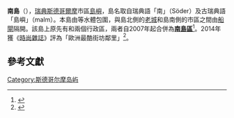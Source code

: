 {{Infobox islands
| name             = 南島<br>{{lang|sv|Södermalm}}
| image name       = Mitt soder.jpg
| image caption    = 鳥瞰南島
| image_size       =
| map = Sweden Stockholm
| map_caption =
| native_name      =
| native_name_link =
| nickname         =
| location         = {{SWE}}[[斯德哥爾摩|斯德哥爾摩]]
| coordinates      = {{Coord|59|19|N|18|04|E|display=inline}}
| archipelago      =
| total_islands    =
| major_islands    =
| area_km2         = 5.71
| length_km =
| width_km =
| highest_mount    =
| elevation_m =
| country          =
| country_admin_divisions_title     = Borough
| country_admin_divisions           = [[Södermalm_borough|Södermalm borough]]
| country_admin_divisions_title_1   = Municipality
| country_admin_divisions_1         = [[Stockholm_Municipality|Stockholm Municipality]]
| country_admin_divisions_title_2   =
| country_admin_divisions_2         =
| country_largest_city              =
| country_largest_city_population   =
| density_km2 =
| ethnic_groups    =
| additional_info  =
}}

'''南島'''（{{lang-sv|Södermalm}}），[[瑞典|瑞典]][[斯德哥爾摩|斯德哥爾摩]]市區[[島嶼|島嶼]]，島名取自瑞典語「南」（Söder）及古瑞典語「島嶼」（malm）。本島由{{Link-en|南溪 (斯德哥爾摩)|Söderström (Stockholm)|南溪}}等水體包圍，與島北側的[[斯德哥爾摩老城|老城]]和島南側的市區之間由[[船閘|船閘]]隔開。該島上原先有{{Link-en|瑪麗亞-老城區|Maria-Gamla Stan}}和{{Link-en|卡塔琳娜-索菲亞區|Katarina-Sofia}}兩個行政區，兩者自2007年起合併為'''[[南島區|南島區]]'''<ref>{{Cite web |url=https://www.stat-inst.se/contentassets/89f16685c85a4d36b8e8d7dc096fa2ed/slutrapport-vardkedjeprojektet.pdf |title=Slutrapport Vårdkedjeprojektet |publisher={{Link-sv|國家機構照護委員會|Statens institutionsstyrelse|Statens institutionsstyrelse}}<!-- |archiveurl= |archivedate=2020-08-26 --> |page=23 |access-date=2020-08-26 |archive-date=2020-08-26 |archive-url=https://web.archive.org/web/20200826155324/https://www.stat-inst.se/contentassets/89f16685c85a4d36b8e8d7dc096fa2ed/slutrapport-vardkedjeprojektet.pdf |dead-url=no }}</ref>。2014年獲《[[時尚_(Vogue)|時尚雜誌]]》評為「歐洲最酷街坊鄰里」<ref>{{Cite news |url=https://www.thelocal.se/20140911/why-is-stockholms-sdermalm-so-cool |title=Why is Stockholm's Södermalm so cool? |author=Oliver Gee |publisher={{Link-en|本地新聞網|The Local|The Local}} |date=2014-09-11 |archiveurl=https://web.archive.org/web/20210116003800/https://www.thelocal.se/20140911/why-is-stockholms-sdermalm-so-cool |archivedate=2021-01-16 |accessdate=2020-08-26 |dead-url=no }}</ref>。

== 參考文獻 ==
{{Reflist}}
[[Category:斯德哥尔摩岛屿|Category:斯德哥尔摩岛屿]]